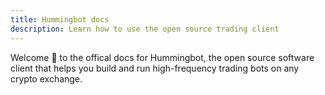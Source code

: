 ```yaml
---
title: Hummingbot docs
description: Learn how to use the open source trading client
---
```


Welcome 👋 to the offical docs for Hummingbot, the open source software client that helps you build and run high-frequency trading bots on any crypto exchange.
